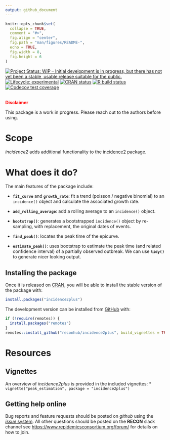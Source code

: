 ```yaml
---
output: github_document
---
```


```r
knitr::opts_chunk$set(
  collapse = TRUE,
  comment = "#>",
  fig.align = "center",
  fig.path = "man/figures/README-",
  echo = TRUE,
  fig.width = 8,
  fig.height = 6
)

```

<!-- badges: start -->
[![Project Status: WIP – Initial development is in progress, but there has not yet been a stable, usable release suitable for the public.](https://www.repostatus.org/badges/latest/wip.svg)](https://www.repostatus.org/#wip)
[![Lifecycle: experimental](https://img.shields.io/badge/lifecycle-experimental-orange.svg)](https://www.tidyverse.org/lifecycle/#experimental)
[![CRAN status](https://www.r-pkg.org/badges/version/incidence2)](https://CRAN.R-project.org/package=incidence2plus)
[![R build status](https://github.com/reconhub/incidence2plus/workflows/R-CMD-check/badge.svg)](https://github.com/reconhub/incidence2plus/actions)
[![Codecov test coverage](https://codecov.io/gh/reconhub/incidence2plus/branch/master/graph/badge.svg)](https://codecov.io/gh/reconhub/incidence2plus?branch=master)
<!-- badges: end -->

<br>
**<span style="color: red;">Disclaimer</span>**

This package is a work in progress. Please reach out to the
authors before using.


# Scope

*incidence2* adds additional functionality to the
[incidence2](https://github.com/reconhub/incidence2) package.

# What does it do?

The main features of the package include:

- **`fit_curve`** and **`growth_rate`**: fit a trend (poisson / negative
  binomial) to an `incidence()` object and calculate the associated growth
  rate.

- **`add_rolling_average`**: add a rolling average to an `incidence()` object.
  
- **`bootstrap()`**: generates a bootstrapped `incidence()` object by re-sampling,
  with replacement, the original dates of events.

- **`find_peak()`**: locates the peak time of the epicurve.

- **`estimate_peak()`**: uses bootstrap to estimate the peak time (and related
  confidence interval) of a partially observed outbreak. We can use **`tidy()`**
  to generate nicer looking output.


## Installing the package

Once it is released on [CRAN](https://CRAN.R-project.org), you will be able to
install the stable version of the package with:

```r
install.packages("incidence2plus")
```

The development version can be installed from [GitHub](https://github.com/) 
with:

```r
if (!require(remotes)) {
  install.packages("remotes")
}
remotes::install_github("reconhub/incidence2plus", build_vignettes = TRUE)
```

# Resources

## Vignettes

An overview of *incidence2plus* is provided in the included vignettes:
* `vignette("peak_estimation", package = "incidence2plus")`


## Getting help online

Bug reports and feature requests should be posted on *github* using the 
[*issue* system](https://github.com/reconhub/incidence2plus/issues). All other 
questions should be posted on the **RECON** slack channel see
<https://www.repidemicsconsortium.org/forum/> for details on how to join.